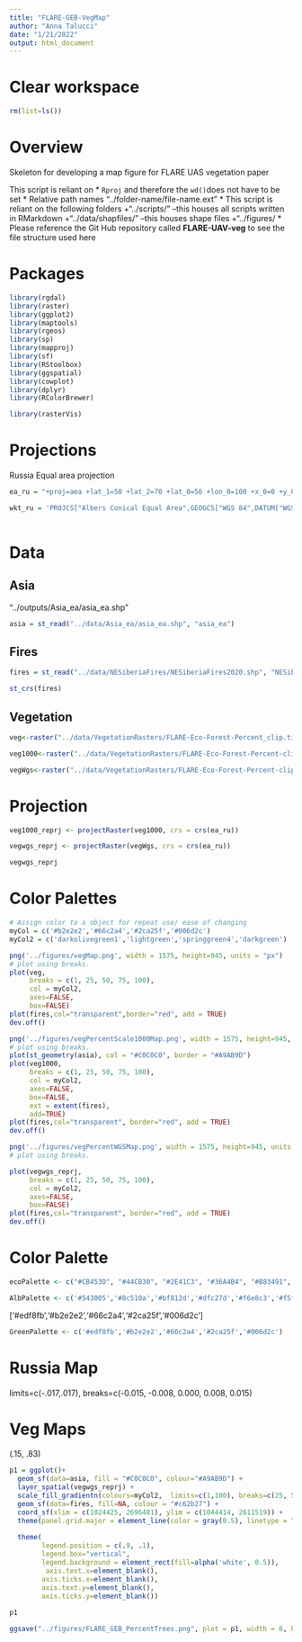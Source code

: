 ```yaml
---
title: "FLARE-GEB-VegMap"
author: "Anna Talucci"
date: "1/21/2022"
output: html_document
---
```

# Clear workspace

```r
rm(list=ls()) 
```

# Overview

Skeleton for developing a map figure for FLARE UAS vegetation paper

This script is reliant on
* `Rproj` and therefore the `wd()`does not have to be set
* Relative path names "../folder-name/file-name.ext"
* This script is reliant on the following folders 
    +"../scripts/" --this houses all scripts written in RMarkdown
    +"../data/shapfiles/" --this houses shape files
    +"../figures/
* Please reference the Git Hub repository called **FLARE-UAV-veg** to see the file structure used here


# Packages
```r
library(rgdal)
library(raster)
library(ggplot2)
library(maptools)
library(rgeos)
library(sp)
library(mapproj)
library(sf)
library(RStoolbox)
library(ggspatial)
library(cowplot)
library(dplyr)
library(RColorBrewer)

library(rasterVis)
```


# Projections 

Russia Equal area projection

```r
ea_ru = "+proj=aea +lat_1=50 +lat_2=70 +lat_0=56 +lon_0=100 +x_0=0 +y_0=0 +ellps=WGS84 +datum=WGS84 +units=m +no_defs "
```

```r
wkt_ru = 'PROJCS["Albers Conical Equal Area",GEOGCS["WGS 84",DATUM["WGS_1984",SPHEROID["WGS 84",6378137,298.257223563,AUTHORITY["EPSG","7030"]],TOWGS84[0,0,0,0,0,0,0],AUTHORITY["EPSG","6326"]],PRIMEM["Greenwich",0,AUTHORITY["EPSG","8901"]],UNIT["degree",0.0174532925199433,AUTHORITY["EPSG","9108"]],AUTHORITY["EPSG","4326"]],PROJECTION["Albers_Conic_Equal_Area"],PARAMETER["standard_parallel_1",50],PARAMETER["standard_parallel_2",70],PARAMETER["latitude_of_center",56],PARAMETER["longitude_of_center",100],PARAMETER["false_easting",0],PARAMETER["false_northing",0],UNIT["meters",1]]'
  

```

# Data
## Asia
 "../outputs/Asia_ea/asia_ea.shp"

```r
asia = st_read("../data/Asia_ea/asia_ea.shp", "asia_ea")
```

## Fires
```r
fires = st_read("../data/NESiberiaFires/NESiberiaFires2020.shp", "NESiberiaFires2020")
```
```r
st_crs(fires)
```


## Vegetation

```r
veg<-raster("../data/VegetationRasters/FLARE-Eco-Forest-Percent_clip.tif")
```

```r
veg1000<-raster("../data/VegetationRasters/FLARE-Eco-Forest-Percent-clip-scale1000.tif")
```

```r
vegWgs<-raster("../data/VegetationRasters/FLARE-Eco-Forest-Percent-clip-2000-WGS.tif")
```

# Projection

```r
veg1000_reprj <- projectRaster(veg1000, crs = crs(ea_ru))

```

```r
vegwgs_reprj <- projectRaster(vegWgs, crs = crs(ea_ru))

```

```r
vegwgs_reprj
```


# Color Palettes
```r
# Assign color to a object for repeat use/ ease of changing
myCol = c('#b2e2e2','#66c2a4','#2ca25f','#006d2c')
myCol2 = c('darkolivegreen1','lightgreen','springgreen4','darkgreen')
```

```r
png('../figures/vegMap.png', width = 1575, height=945, units = "px")
# plot using breaks.
plot(veg, 
     breaks = c(1, 25, 50, 75, 100), 
     col = myCol2,
     axes=FALSE,
     box=FALSE)
plot(fires,col="transparent",border="red", add = TRUE)
dev.off()
```

```r
png('../figures/vegPercentScale1000Map.png', width = 1575, height=945, units = "px")
# plot using breaks.
plot(st_geometry(asia), col = "#C0C0C0", border = "#A9AB9D")
plot(veg1000, 
     breaks = c(1, 25, 50, 75, 100), 
     col = myCol2,
     axes=FALSE,
     box=FALSE, 
     ext = extent(fires), 
     add=TRUE)
plot(fires,col="transparent", border="red", add = TRUE)
dev.off()
```

```r
png('../figures/vegPercentWGSMap.png', width = 1575, height=945, units = "px")
# plot using breaks.

plot(vegwgs_reprj, 
     breaks = c(1, 25, 50, 75, 100), 
     col = myCol2,
     axes=FALSE,
     box=FALSE)
plot(fires,col="transparent", border="red", add = TRUE)
dev.off()
```
# Color Palette

```r
ecoPalette <- c("#CB453D", "#44CB30", "#2E41C3", "#36A4B4", "#B83491", "#B09C32", "#AE3D5F", "#2DC086", "#3261A1")
```

```r
AlbPalette <- c('#543005','#8c510a','#bf812d','#dfc27d','#f6e8c3','#f5f5f5','#c7eae5','#80cdc1','#35978f','#01665e','#003c30')
```

['#edf8fb','#b2e2e2','#66c2a4','#2ca25f','#006d2c']
```r
GreenPalette <- c('#edf8fb','#b2e2e2','#66c2a4','#2ca25f','#006d2c')
```

# Russia Map


limits=c(-.017,.017), breaks=c(-0.015, -0.008,  0.000,  0.008,  0.015)

# Veg Maps
(.15, .83)
```r
p1 = ggplot()+
  geom_sf(data=asia, fill = "#C0C0C0", colour="#A9AB9D") +
  layer_spatial(vegwgs_reprj) +
  scale_fill_gradientn(colours=myCol2,  limits=c(1,100), breaks=c(25, 50,  75, 100), na.value = "transparent", name="Percent tree cover") +
  geom_sf(data=fires, fill=NA, colour = "#c62b27") +
  coord_sf(xlim = c(1024425, 2696481), ylim = c(1044414, 2611519)) +
  theme(panel.grid.major = element_line(color = gray(0.5), linetype = "dashed", size = 0.5), panel.background = element_rect(fill = "#C5D8D7")) +
  
  theme( 
        legend.position = c(.9, .1), 
        legend.box="vertical",
        legend.background = element_rect(fill=alpha('white', 0.5)),
         axis.text.x=element_blank(),
        axis.ticks.x=element_blank(), 
        axis.text.y=element_blank(), 
        axis.ticks.y=element_blank()) 
   
p1
```








```r
ggsave("../figures/FLARE_GEB_PercentTrees.png", plot = p1, width = 6, height = 5, units = c("in"), dpi = 600)
```



